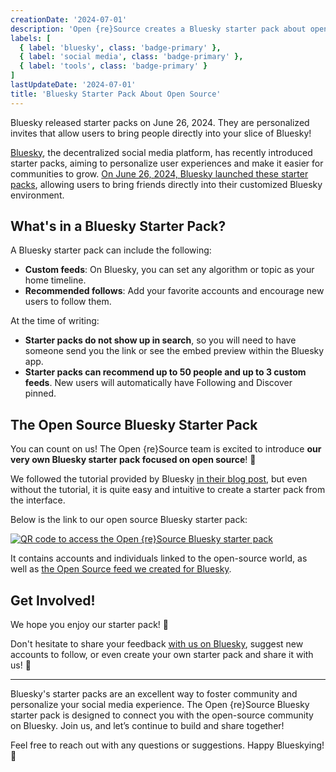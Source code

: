 ```yaml
---
creationDate: '2024-07-01'
description: 'Open {re}Source creates a Bluesky starter pack about open source'
labels: [
  { label: 'bluesky', class: 'badge-primary' },
  { label: 'social media', class: 'badge-primary' },
  { label: 'tools', class: 'badge-primary' }
]
lastUpdateDate: '2024-07-01'
title: 'Bluesky Starter Pack About Open Source'
---
```


<p class="lead">Bluesky released starter packs on June 26, 2024. They are personalized invites that allow users to bring people directly into your slice of Bluesky!</p>

[Bluesky](https://bsky.social), the decentralized social media platform, has recently introduced starter packs, aiming to personalize user experiences and make it easier for communities to grow. [On June 26, 2024, Bluesky launched these starter packs](https://bsky.social/about/blog/06-26-2024-starter-packs), allowing users to bring friends directly into their customized Bluesky environment.

## What's in a Bluesky Starter Pack?

A Bluesky starter pack can include the following:
- **Custom feeds**: On Bluesky, you can set any algorithm or topic as your home timeline.
- **Recommended follows**: Add your favorite accounts and encourage new users to follow them.

At the time of writing:
- **Starter packs do not show up in search**, so you will need to have someone send you the link or see the embed preview within the Bluesky app.
- **Starter packs can recommend up to 50 people and up to 3 custom feeds**. New users will automatically have Following and Discover pinned.

## The Open Source Bluesky Starter Pack

You can count on us! The Open \{re\}Source team is excited to introduce **our very own Bluesky starter pack focused on open source**! 🚀

We followed the tutorial provided by Bluesky [in their blog post](https://bsky.social/about/blog/06-26-2024-starter-packs), but even without the tutorial, it is quite easy and intuitive to create a starter pack from the interface.

Below is the link to our open source Bluesky starter pack:

[![QR code to access the Open {re}Source Bluesky starter pack](/images/bluesky-starter-pack.png "Open {re}Source Bluesky starter pack")](https://go.bsky.app/BrzaZ72)

It contains accounts and individuals linked to the open-source world, as well as [the Open Source feed we created for Bluesky](https://bsky.app/profile/did:plc:7qnsmqeluaybzzdfuaic4ulf/feed/aaaitsh7hqhew).

## Get Involved!

We hope you enjoy our starter pack! 🎉

Don't hesitate to share your feedback [with us on Bluesky](https://bsky.app/profile/openresource.bsky.social), suggest new accounts to follow, or even create your own starter pack and share it with us! 🙌

---

Bluesky's starter packs are an excellent way to foster community and personalize your social media experience. The Open \{re\}Source Bluesky starter pack is designed to connect you with the open-source community on Bluesky. Join us, and let’s continue to build and share together!

Feel free to reach out with any questions or suggestions. Happy Blueskying! 🚀
